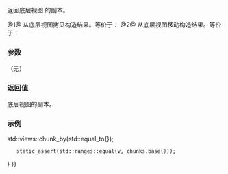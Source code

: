 {{cpp/ranges/chunk_by_view/title|base}}
{{cpp/ranges/chunk_by_view/navbar}}

{{dcl begin}}
{{dcl|num=1|since=c++23|
constexpr V base() const&amp; requires std::copy_constructible&lt;V&gt;;
}}
{{dcl|num=2|since=c++23|
constexpr V base() &amp;&amp;;
}}
{{dcl end}}

返回底层视图 {{rlpsi|/#base_}} 的副本。

@1@ 从底层视图拷贝构造结果。等价于：
{{box|{{c/core|return}}{{nbspt}}{{rlpsi|/#base_}}{{c/core|;}}}}
@2@ 从底层视图移动构造结果。等价于：
{{box|{{c/core|return std::}}{{ltt|cpp/utility/move}}{{c/core|(}}{{rlpsi|/#base_}}{{c/core|);}}}}

===参数===
（无）

===返回值===
底层视图的副本。

===示例===
{{example
|code=
#include &lt;algorithm&gt;
#include &lt;functional&gt;
#include &lt;ranges&gt;

int main()
{
    static constexpr auto v = {1, 1, 2, 2, 3, 3, 3};
    constexpr auto chunks = v {{!}} std::views::chunk_by(std::equal_to{});
    static_assert(std::ranges::equal(v, chunks.base()));
}
}}

{{langlinks|en|es|ja}}
